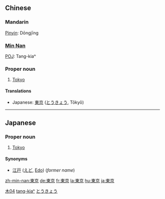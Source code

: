 {{zh-forms|[[东京]]|[[東]][[京]]}}
==Chinese==
===Mandarin===
[[Pinyin]]: Dōngjīng
===[[Min Nan]]===
[[POJ]]: Tang-kiaⁿ
===Proper noun===
# [[Tokyo]]

====Translations====
<!-- please don't remove xlations with CJK characters - they're useful here -->
*Japanese: [[東京]] ([[とうきょう]], Tōkyō)

[[Category:zh-tw:Capital cities|木04]]
[[Category:nan-tw:Proper nouns|tang-kiaⁿ]]
----

==Japanese== 
{{ja-kanjitab|東|京}}                                         
===Proper noun===
{{ja-pos|k|proper|hira=とうきょう|rom=Tōkyō}}
# [[Tokyo]]

====Synonyms====
* [[江戸]] ([[えど]], [[Edo]]) (''former name'')

[[Category:Japanese language|とうきょう]]

[[zh-min-nan:東京]]
[[de:東京]]
[[fr:東京]]
[[la:東京]]
[[hu:東京]]
[[ja:東京]]